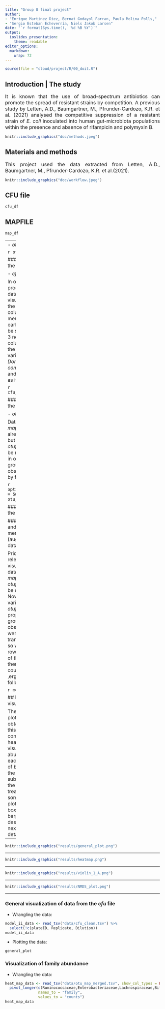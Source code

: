 ```yaml
---
title: "Group 8 final project"
author: 
- "Enrique Martinez Diez, Bernat Godayol Farran, Paula Molina Polls," 
- "Sergio Esteban Echeverría, Niels Jakob Larsen"
date: "`r format(Sys.time(), '%d %B %Y')`"
output:
  ioslides_presentation:
    theme: readable
editor_options: 
  markdown: 
    wrap: 72
---
```

```r
source(file = "cloud/project/R/00_doit.R")
```

<style>
body {
text-align: justify}
</style>

## Introduction | The study{#methods} 
<style> 
  #methods > p { 
    margin-top: -50px; 
  } 
</style>

<font size = "3"> It is known that the use of broad-spectrum antibiotics
can promote the spread of resistant strains by competition. A previous
study by Letten, A.D., Baumgartner, M., Pfrunder-Cardozo, K.R. et al.
(2021) analysed the competitive suppression of a resistant strain of *E.
coli* inoculated into human gut-microbiota populations within the
presence and absence of rifampicin and polymyxin B. </font>


```r
knitr::include_graphics("doc/methods.jpeg")
```

## Materials and methods

<font size = "3"> This project used the data extracted from Letten, A.D., Baumgartner, M., Pfrunder-Cardozo, K.R. et al.(2021).</font>

```r
knitr::include_graphics("doc/workflow.jpeg")
```

## CFU file

```r
cfu_df
```


## MAPFILE

```r
map_df
```

--- 
-   *otufile*

```r
otu_df
```



### Tidying the data

-  *cfu_counts*

<font size = "3"> In order to process this data for visualization, the
*Treatment* column mentioned earlier had to be spliced in 3 new columns
for the contained variables *Donor*, *community*, and *Antibiotic* as it
follows: </font>

```r
cfu_df_clean
```


### Tidying the data

-  *otufile*

<font size="3"> Data from *mapfile* was already tidy, but data from
*otufile* had to be modified, in order to group all observations by
family. </font>

```r
options(width = 50)
otu_df_clean
```

### Tidying the data

#### *mapfile* and *otufile* merging (augmented data)

<font size="3"> Prior to do relevant visualizations, data from the
*mapfile* and *otufile* had to be combined. Now that variables in
*otufile* were properly grouped, observations were transposed so we had
a row for each of them, and then data could be ,erged as it follows:
</font>

```r
merged_df
```

## Data visualization

<font size="3"> The resulting plots obtained from this data consisted in
a heatmap to visualize the abundance of each family of baceria in the
different subjects, with the different treatments, some violin plots,
boxplots and barplots as described next in more detail. </font>

------------------------------------------------------------------------

```r
knitr::include_graphics("results/general_plot.png")
```

------------------------------------------------------------------------

```r
knitr::include_graphics("results/heatmap.png")
```

------------------------------------------------------------------------

```r
knitr::include_graphics("results/violin_1_A.png")
```

------------------------------------------------------------------------

```r
knitr::include_graphics("results/NMDS_plot.png")
```

------------------------------------------------------------------------

### General visualization of data from the *cfu* file

-   Wrangling the data:

```r
model_ii_data <- read_tsv("data/cfu_clean.tsv") %>% 
  select(!c(plateID, Replicate, Dilution))
model_ii_data
```

-   Plotting the data:

```r
general_plot
```

### Visualization of family abundance

-   Wrangling the data:

```r
heat_map_data <- read_tsv("data/otu_map_merged.tsv", show_col_types = FALSE) %>%
  pivot_longer(c(Ruminococcaceae,Enterobacteriaceae,Lachnospiraceae,Bifidobacteriaceae,Clostridiaceae_1,Erysipelotrichaceae,Bacteroidaceae,Coriobacteriaceae,Porphyromonadaceae,Enterococcaceae),
               names_to = "family",
               values_to = "counts")
heat_map_data
```
